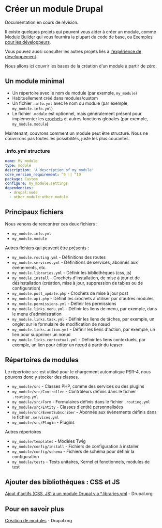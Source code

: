 
# Créer un module Drupal

<Callout type="warning">Documentation en cours de révision.</Callout>

Il existe quelques projets qui peuvent vous aider à créer un module, comme [Module Builder](https://www.drupal.org/project/module_builder)
qui vous fournira la plupart du code de base, ou [Exemples pour les développeurs](https://www.drupal.org/project/examples).

Vous pouvez aussi consulter les autres projets liés à [l'expérience de développement](/build/modules-themes-distributions#exp%C3%A9rience-de-d%C3%A9veloppement).

Nous allons ici couvrir les bases de la création d'un module à partir de zéro.

## Un module minimal

- Un répertoire avec le nom du module (par exemple, `my_module`)
- Habituellement créé dans modules/custom
- Un fichier `.info.yml` avec le nom du module (par exemple, `my_module.info.yml`)
- Le fichier `.module` est optionnel, mais généralement présent pour implémenter les [crochets](/develop/drupal-development-concepts#hooks) et autres fonctions globales (par exemple, `my_module.module`)

Maintenant, couvrons comment un module peut être structuré.
Nous ne couvrirons pas toutes les possibilités, juste les plus courantes.

### .info.yml structure

```yaml
name: My module
type: module
description: 'A description of my module'
core_version_requirement: ^9 || ^10
package: Custom
configure: my_module.settings
dependencies:
  - drupal:node
  - other_module:other_module
```

## Principaux fichiers

Nous venons de rencontrer ces deux fichiers :

- `my_module.info.yml`
- `my_module.module`

Autres fichiers qui peuvent être présents :

- `my_module.routing.yml` - Définitions des routes
- `my_module.services.yml` - Définitions de services, abonnés aux événements, etc.
- `my_module.libraries.yml` - Définir les bibliothèques (css, js)
- `my_module.install` - Crochets d'installation, de mise à jour et de désinstallation (création, mise à jour, suppression de tables ou de configuration)
- `my_module.post_update.php` - Crochets de mise à jour post
- `my_module.api.php` - Définit les crochets à utiliser par d'autres modules
- `my_module.permissions.yml` - Définir les permissions
- `my_module.links.menu.yml` - Définir les liens de menu, par exemple, dans le menu d'administration
- `my_module.links.task.yml` - Définir les liens de tâches, par exemple, un onglet sur le formulaire de modification de nœud
- `my_module.links.action.yml` - Définir les liens d'action, par exemple, un lien pour supprimer un nœud
- `my_module.links.contextual.yml` - Définir les liens contextuels, par exemple, un lien pour éditer un nœud à partir du teaser

## Répertoires de modules

Le répertoire `src` est utilisé pour le chargement automatique PSR-4, nous pouvons donc y stocker des classes.

- `my_module/src` - Classes PHP, comme des services ou des plugins
- `my_module/src/Controller` - Contrôleurs définis dans le fichier `.routing.yml`
- `my_module/src/Form` - Formulaires définis dans le fichier `.routing.yml`
- `my_module/src/Entity` - Classes d'entité personnalisées
- `my_module/src/EventSubscriber` - Abonnés aux événements définis dans le fichier `.services.yml`
- `my_module/src/Plugin` - Plugins

Autres répertoires

- `my_module/templates` - Modèles Twig
- `my_module/config/install` - Fichiers de configuration à installer
- `my_module/config/schema` - Fichiers de schéma pour définir la configuration
- `my_module/tests` - Tests unitaires, Kernel et fonctionnels, modules de test

## Ajouter des bibliothèques : CSS et JS

[Ajout d'actifs (CSS, JS) à un module Drupal via *.libraries.yml](https://www.drupal.org/node/2274843) - Drupal.org

## Pour en savoir plus

[Création de modules](https://www.drupal.org/docs/develop/creating-modules) - Drupal.org
